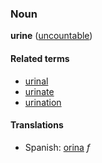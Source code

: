 ===Noun===
'''urine''' ([[uncountable]])

====Related terms====
*[[urinal]]
*[[urinate]]
*[[urination]]

====Translations====
*Spanish: [[orina]] ''f''